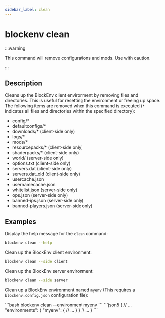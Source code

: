 ```yaml
---
sidebar_label: clean
---
```



# blockenv clean

:::warning

This command will remove configurations and mods. Use with caution.

:::

<CleanHelp />

## Description

Cleans up the BlockEnv client environment by removing files and directories.
This is useful for resetting the environment or freeing up space.
The following items are removed when this command is executed
(`*` indicates all files and directories within the specified directory):

- config/*
- defaultconfigs/*
- downloads/* (client-side only)
- logs/*
- mods/*
- resourcepacks/* (client-side only)
- shaderpacks/* (client-side only)
- world/ (server-side only)
- options.txt (client-side only)
- servers.dat (client-side only)
- servers.dat_old (client-side only)
- usercache.json
- usernamecache.json
- whitelist.json (server-side only)
- ops.json (server-side only)
- banned-ips.json (server-side only)
- banned-players.json (server-side only)

## Examples

Display the help message for the `clean` command:

```bash
blockenv clean --help
```

Clean up the BlockEnv client environment:

```bash
blockenv clean --side client
```

Clean up the BlockEnv server environment:

```bash
blockenv clean --side server
```

Clean up a BlockEnv environment named `myenv` (This requires a `blockenv.config.json` configuration file):

<Tabs>
    <TabItem value="command" label="Command" default>
        ```bash
        blockenv clean --environment myenv
        ```
    </TabItem>
    <TabItem value="config" label="blockenv.config.json">
        ```json5
        {
            // ...
            "environments": {
                "myenv": {
                    // ...
                }
            }
            // ...
        }
        ```
    </TabItem>
</Tabs>
